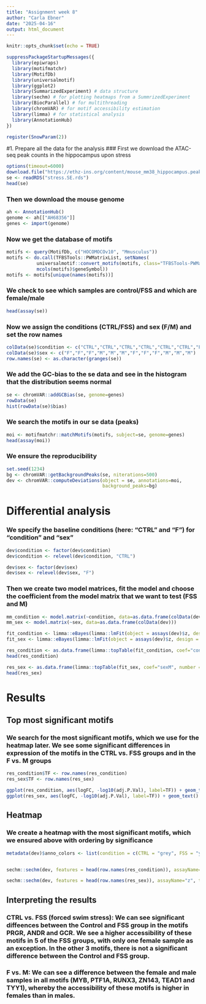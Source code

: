 ---
title: "Assignment week 8"
author: "Carla Ebner"
date: "2025-04-16"
output: html_document
---

```{r setup, include=FALSE}
knitr::opts_chunk$set(echo = TRUE)
```

```{r}
suppressPackageStartupMessages({
  library(epiwraps)
  library(motifmatchr)
  library(MotifDb)
  library(universalmotif)
  library(ggplot2)
  library(SummarizedExperiment) # data structure
  library(sechm) # for plotting heatmaps from a SummrizedExperiment
  library(BiocParallel) # for multithreading
  library(chromVAR) # for motif accessibility estimation
  library(limma) # for statistical analysis
  library(AnnotationHub)
})

register(SnowParam(2))
```
#1. Prepare all the data for the analysis
### First we download the ATAC-seq peak counts in the hippocampus upon stress

```{R}
options(timeout=6000)
download.file("https://ethz-ins.org/content/mouse_mm38_hippocampus.peakCounts.SE.rds", "stress.SE.rds", mode="wb")
se <- readRDS("stress.SE.rds")
head(se)
```
### Then we download the mouse genome

```{R}
ah <- AnnotationHub()
genome <- ah[["AH68356"]]
genes <- import(genome)
```
### Now we get the database of motifs

```{R}
motifs <- query(MotifDb, c("HOCOMOCOv10", "Mmusculus"))
motifs <- do.call(TFBSTools::PWMatrixList, setNames(
           universalmotif::convert_motifs(motifs, class="TFBSTools-PWMatrix"),
           mcols(motifs)$geneSymbol))
motifs <- motifs[unique(names(motifs))]
```

### We check to see which samples are control/FSS and which are female/male

```{R}
head(assay(se))
```
### Now we assign the conditions (CTRL/FSS) and sex (F/M) and set the row names

```{R}
colData(se)$condition <- c("CTRL","CTRL","CTRL","CTRL","CTRL","CTRL","FSS","FSS","FSS","FSS","FSS","FSS")
colData(se)$sex <- c("F","F","F","M","M","M","F","F","F","M","M","M")
row.names(se) <- as.character(granges(se))
```

### We add the GC-bias to the se data and see in the histogram that the distribution seems normal

```{R}
se <- chromVAR::addGCBias(se, genome=genes)
rowData(se)
hist(rowData(se)$bias)
```
### We search the motifs in our se data (peaks)

```{R}
moi <- motifmatchr::matchMotifs(motifs, subject=se, genome=genes)
head(assay(moi))
```
### We ensure the reproducibility

```{R}
set.seed(1234)
bg <- chromVAR::getBackgroundPeaks(se, niterations=500)
dev <- chromVAR::computeDeviations(object = se, annotations=moi,
                                   background_peaks=bg)
```

# Differential analysis
### We specify the baseline conditions (here: "CTRL" and "F") for "condition" and "sex"

```{R}
dev$condition <- factor(dev$condition)
dev$condition <- relevel(dev$condition, "CTRL")

dev$sex <- factor(dev$sex)
dev$sex <- relevel(dev$sex, "F")
```


### Then we create two model matrices, fit the model and choose the coefficient from the model matrix that we want to test (FSS and M)

```{R}
mm_condition <- model.matrix(~condition, data=as.data.frame(colData(dev)))
mm_sex <- model.matrix(~sex, data=as.data.frame(colData(dev)))
```


```{R}
fit_condition <- limma::eBayes(limma::lmFit(object = assays(dev)$z, design = mm_condition))
fit_sex <- limma::eBayes(limma::lmFit(object = assays(dev)$z, design = mm_sex))
```


```{R}
res_condition <- as.data.frame(limma::topTable(fit_condition, coef="conditionFSS", number = Inf))
head(res_condition)

res_sex <- as.data.frame(limma::topTable(fit_sex, coef="sexM", number = Inf))
head(res_sex)
```

# Results
## Top most significant motifs
### We search for the most significant motifs, which we use for the heatmap later. We see some significant differences in expression of the motifs in the CTRL vs. FSS groups and in the F vs. M groups

```{R}
res_condition$TF <- row.names(res_condition)
res_sex$TF <- row.names(res_sex)

ggplot(res_condition, aes(logFC, -log10(adj.P.Val), label=TF)) + geom_text()
ggplot(res_sex, aes(logFC, -log10(adj.P.Val), label=TF)) + geom_text()
```
## Heatmap
### We create a heatmap with the most significant motifs, which we ensured above with ordering by significance 

```{R}
metadata(dev)$anno_colors <- list(condition = c(CTRL = "grey", FSS = "yellow"), sex = c(F = "deeppink", M = "blue"))


sechm::sechm(dev, features = head(row.names(res_condition)), assayName="z", top_annotation = c("condition", "sex"))

sechm::sechm(dev, features = head(row.names(res_sex)), assayName="z", top_annotation = c("condition", "sex"))
```
## Interpreting the results
### CTRL vs. FSS (forced swim stress): We can see significant diffeences between the Control and FSS group in the motifs PRGR, ANDR and GCR. We see a higher accessibility of these motifs in 5 of the FSS groups, with only one female sample as an exception. In the other 3 motifs, there is not a significant difference between the Control and FSS group.
### F vs. M: We can see a difference between the female and male samples in all motifs (MYB, PTF1A, RUNX3, ZN143, TEAD1 and TYY1), whereby the accessibility of these motifs is higher in females than in males.



